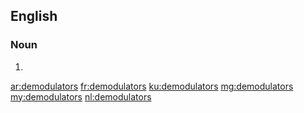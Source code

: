 ==English==

===Noun===
{{head|en|plural}}

# {{plural of|demodulator|lang=en}}

[[ar:demodulators]]
[[fr:demodulators]]
[[ku:demodulators]]
[[mg:demodulators]]
[[my:demodulators]]
[[nl:demodulators]]
